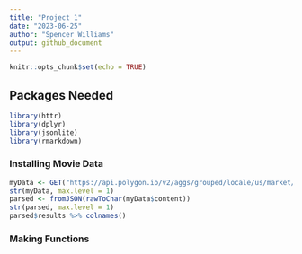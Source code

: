 ```yaml
---
title: "Project 1"
date: "2023-06-25"
author: "Spencer Williams"
output: github_document
---
```


```r
knitr::opts_chunk$set(echo = TRUE)
```

## Packages Needed
```r
library(httr)
library(dplyr)
library(jsonlite)
library(rmarkdown)
```

### Installing Movie Data
```r
myData <- GET("https://api.polygon.io/v2/aggs/grouped/locale/us/market/stocks/2023-01-09?adjusted=true&apiKey=BnFt9sqaLWehzloLkpMtEeOG4WjAqkUc")
str(myData, max.level = 1)
parsed <- fromJSON(rawToChar(myData$content))
str(parsed, max.level = 1)
parsed$results %>% colnames()
```

### Making Functions


